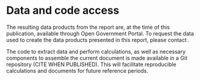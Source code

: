 # Data and code access

The resulting data products from the report are, at the time of this publication, available through Open Government Portal. To request the data used to create the data products presented in this report, please contact  \href{mailto:DFO.BIODataServices-BIOServicesdeDonnees.MPO@dfo-mpo.gc.ca.}{BIO data shop}.

The code to extract data and perform calculations, as well as necessary components to assemble the current document is made available in a Git repository (CITE WHEN PUBLISHED). This will facilitate reproducible calculations and documents for future reference periods.
